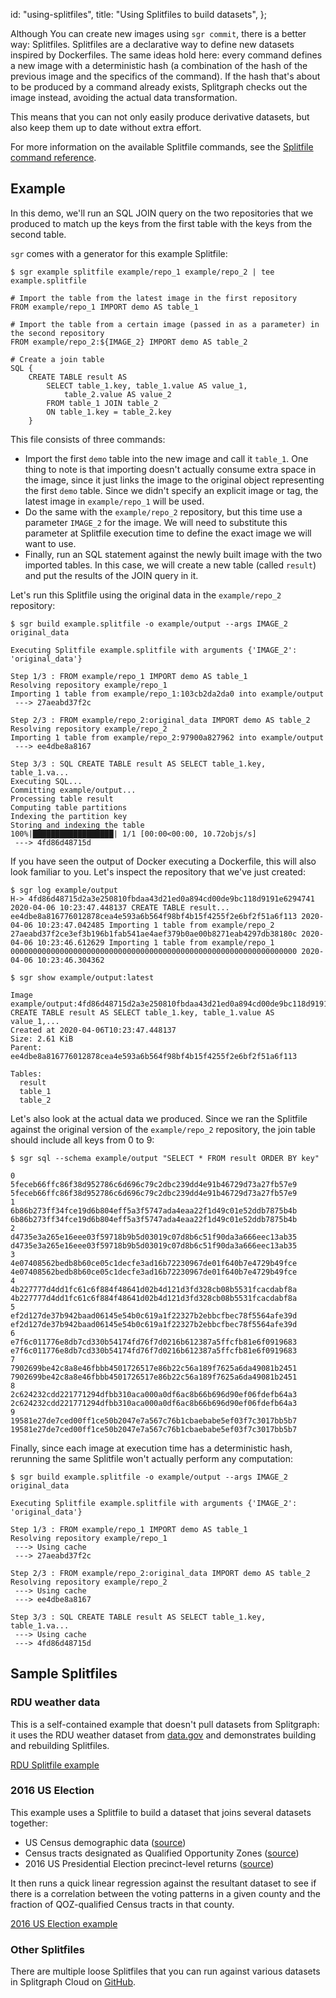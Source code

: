   id: "using-splitfiles",
  title: "Using Splitfiles to build datasets",
};

Although You can create new images using `sgr commit`, there is a better
way: Splitfiles. Splitfiles are a declarative way to define new datasets
inspired by Dockerfiles. The same ideas hold here: every command defines
a new image with a deterministic hash (a combination of the hash of the
previous image and the specifics of the command). If the hash that's
about to be produced by a command already exists, Splitgraph checks out the
image instead, avoiding the actual data transformation.

This means that you can not only easily produce derivative datasets, but
also keep them up to date without extra effort.

For more information on the available Splitfile commands, see the [Splitfile command reference](../splitfiles/splitfile-intro).

## Example

In this demo, we'll run an SQL JOIN query on the two repositories that
we produced to match up the keys from the first table with the keys from
the second table.

`sgr` comes with a generator for this example Splitfile:

```shell-session
$ sgr example splitfile example/repo_1 example/repo_2 | tee example.splitfile

# Import the table from the latest image in the first repository
FROM example/repo_1 IMPORT demo AS table_1

# Import the table from a certain image (passed in as a parameter) in the second repository
FROM example/repo_2:${IMAGE_2} IMPORT demo AS table_2

# Create a join table
SQL {
    CREATE TABLE result AS
        SELECT table_1.key, table_1.value AS value_1,
            table_2.value AS value_2
        FROM table_1 JOIN table_2
        ON table_1.key = table_2.key
    }
```

This file consists of three commands:

- Import the first `demo` table into the new image and call it
  `table_1`. One thing to note is that importing doesn't actually
  consume extra space in the image, since it just links the image to
  the original object representing the first `demo` table. Since we
  didn't specify an explicit image or tag, the latest image in
  `example/repo_1` will be used.
- Do the same with the `example/repo_2` repository, but this time
  use a parameter `IMAGE_2` for the image. We will need to substitute this parameter
  at Splitfile execution time to define the exact image we will want to use.
- Finally, run an SQL statement against the newly built image with
  the two imported tables. In this case, we will create a new table
  (called `result`) and put the results of the JOIN query in it.

Let's run this Splitfile using the original data in the `example/repo_2`
repository:

```shell-session
$ sgr build example.splitfile -o example/output --args IMAGE_2 original_data

Executing Splitfile example.splitfile with arguments {'IMAGE_2': 'original_data'}

Step 1/3 : FROM example/repo_1 IMPORT demo AS table_1
Resolving repository example/repo_1
Importing 1 table from example/repo_1:103cb2da2da0 into example/output
 ---> 27aeabd37f2c

Step 2/3 : FROM example/repo_2:original_data IMPORT demo AS table_2
Resolving repository example/repo_2
Importing 1 table from example/repo_2:97900a827962 into example/output
 ---> ee4dbe8a8167

Step 3/3 : SQL CREATE TABLE result AS SELECT table_1.key, table_1.va...
Executing SQL...
Committing example/output...
Processing table result
Computing table partitions
Indexing the partition key
Storing and indexing the table
100%|██████████████████| 1/1 [00:00<00:00, 10.72objs/s]
 ---> 4fd86d48715d
```

If you have seen the output of Docker executing a Dockerfile, this will
also look familiar to you. Let's inspect the repository that we've just
created:

```shell-session
$ sgr log example/output
H-> 4fd86d48715d2a3e250810fbdaa43d21ed0a894cd00de9bc118d9191e6294741 2020-04-06 10:23:47.448137 CREATE TABLE result...
ee4dbe8a816776012878cea4e593a6b564f98bf4b15f4255f2e6bf2f51a6f113 2020-04-06 10:23:47.042485 Importing 1 table from example/repo_2
27aeabd37f2ce3ef3b196b1fab541ae4aef379b0ae00b8271eab4297db38180c 2020-04-06 10:23:46.612629 Importing 1 table from example/repo_1
0000000000000000000000000000000000000000000000000000000000000000 2020-04-06 10:23:46.304362

$ sgr show example/output:latest

Image example/output:4fd86d48715d2a3e250810fbdaa43d21ed0a894cd00de9bc118d9191e6294741
CREATE TABLE result AS SELECT table_1.key, table_1.value AS value_1,...
Created at 2020-04-06T10:23:47.448137
Size: 2.61 KiB
Parent: ee4dbe8a816776012878cea4e593a6b564f98bf4b15f4255f2e6bf2f51a6f113

Tables:
  result
  table_1
  table_2
```

Let's also look at the actual data we produced. Since we ran the
Splitfile against the original version of the `example/repo_2`
repository, the join table should include all keys from 0 to 9:

```shell-session
$ sgr sql --schema example/output "SELECT * FROM result ORDER BY key"

0       5feceb66ffc86f38d952786c6d696c79c2dbc239dd4e91b46729d73a27fb57e9        5feceb66ffc86f38d952786c6d696c79c2dbc239dd4e91b46729d73a27fb57e9
1       6b86b273ff34fce19d6b804eff5a3f5747ada4eaa22f1d49c01e52ddb7875b4b        6b86b273ff34fce19d6b804eff5a3f5747ada4eaa22f1d49c01e52ddb7875b4b
2       d4735e3a265e16eee03f59718b9b5d03019c07d8b6c51f90da3a666eec13ab35        d4735e3a265e16eee03f59718b9b5d03019c07d8b6c51f90da3a666eec13ab35
3       4e07408562bedb8b60ce05c1decfe3ad16b72230967de01f640b7e4729b49fce        4e07408562bedb8b60ce05c1decfe3ad16b72230967de01f640b7e4729b49fce
4       4b227777d4dd1fc61c6f884f48641d02b4d121d3fd328cb08b5531fcacdabf8a        4b227777d4dd1fc61c6f884f48641d02b4d121d3fd328cb08b5531fcacdabf8a
5       ef2d127de37b942baad06145e54b0c619a1f22327b2ebbcfbec78f5564afe39d        ef2d127de37b942baad06145e54b0c619a1f22327b2ebbcfbec78f5564afe39d
6       e7f6c011776e8db7cd330b54174fd76f7d0216b612387a5ffcfb81e6f0919683        e7f6c011776e8db7cd330b54174fd76f7d0216b612387a5ffcfb81e6f0919683
7       7902699be42c8a8e46fbbb4501726517e86b22c56a189f7625a6da49081b2451        7902699be42c8a8e46fbbb4501726517e86b22c56a189f7625a6da49081b2451
8       2c624232cdd221771294dfbb310aca000a0df6ac8b66b696d90ef06fdefb64a3        2c624232cdd221771294dfbb310aca000a0df6ac8b66b696d90ef06fdefb64a3
9       19581e27de7ced00ff1ce50b2047e7a567c76b1cbaebabe5ef03f7c3017bb5b7        19581e27de7ced00ff1ce50b2047e7a567c76b1cbaebabe5ef03f7c3017bb5b7
```

Finally, since each image at execution time has a deterministic hash,
rerunning the same Splitfile won't actually perform any computation:

```shell-session
$ sgr build example.splitfile -o example/output --args IMAGE_2 original_data

Executing Splitfile example.splitfile with arguments {'IMAGE_2': 'original_data'}

Step 1/3 : FROM example/repo_1 IMPORT demo AS table_1
Resolving repository example/repo_1
 ---> Using cache
 ---> 27aeabd37f2c

Step 2/3 : FROM example/repo_2:original_data IMPORT demo AS table_2
Resolving repository example/repo_2
 ---> Using cache
 ---> ee4dbe8a8167

Step 3/3 : SQL CREATE TABLE result AS SELECT table_1.key, table_1.va...
 ---> Using cache
 ---> 4fd86d48715d
```

## Sample Splitfiles

### RDU weather data

This is a self-contained example that doesn't pull datasets from Splitgraph: it uses the
RDU weather dataset from [data.gov](https://catalog.data.gov/dataset/local-weather-archive) and demonstrates building and rebuilding Splitfiles.

[RDU Splitfile example](https://github.com/splitgraph/splitgraph/tree/master/examples/splitfile)

<cast src="@splitgraph/content/casts/versioned/latest/splitfiles.cast" />

### 2016 US Election

This example uses a Splitfile to build a dataset that joins several datasets together:

- US Census demographic data ([source](https://www.kaggle.com/muonneutrino/us-census-demographic-data/download))
- Census tracts designated as Qualified Opportunity Zones ([source](https://www.cdfifund.gov/Documents/Designated%20QOZs.12.14.18.xlsx))
- 2016 US Presidential Election precinct-level returns ([source](https://dataverse.harvard.edu/dataset.xhtml?persistentId=doi:10.7910/DVN/LYWX3D))

It then runs a quick linear regression against the resultant dataset to see if there is a
correlation between the voting patterns in a given county and the fraction of QOZ-qualified
Census tracts in that county.

[2016 US Election example](https://github.com/splitgraph/splitgraph/tree/master/examples/us-election)

<cast src="@splitgraph/content/casts/versioned/latest/us-election.cast" />

### Other Splitfiles

There are multiple loose Splitfiles that you can run against various datasets in Splitgraph Cloud on
[GitHub](https://github.com/splitgraph/splitgraph/tree/master/examples/sample_splitfiles).
